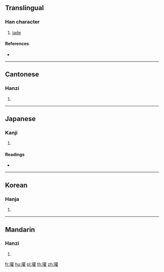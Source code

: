 ==Translingual==

===Han character===
{{Han char|rn=96|rad=玉|as=18|sn=22|four=14114|canj=MGTRG}}

# [[jade]]

====References====
* {{Han ref|kx=0745.260|dkj=21357|dj=1154.040|hdz=21145.260|uh=74D8|ud=29912|bh=F6F0|bd=63216}}

----

==Cantonese==

===Hanzi===
{{yue-hanzi|jyut=|y=gun3}}

# {{defn|lang=yue|sort=玉18}}

----

==Japanese==

===Kanji===
{{ja-kanji|grade=|rs=玉18}}

# {{defn|lang=ja|sort=玉18}}

====Readings====
* {{ja-readings|on=[[かん]] (kan)|kun=[[たま]] (tama)|nanori=}}

----

==Korean==

===Hanja===
{{ko-hanja|hangeul=관|eumhun=|rv=gwan|mr=kwan|y=kwan}}

# {{defn|lang=ko|sort=玉18}}

----

==Mandarin==

===Hanzi===
{{cmn-hanzi|pin=[[guàn]] ([[guan4]])|wg=kuan<sup>4</sup>}}

# {{defn|lang=cmn|sort=玉18}}

[[fr:瓘]]
[[hu:瓘]]
[[pl:瓘]]
[[th:瓘]]
[[zh:瓘]]